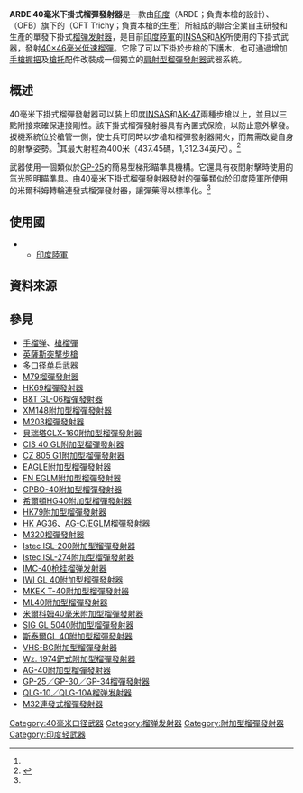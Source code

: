 {{noteTA
|G1=軍事
|G2=長度單位
|G3=Firearms
}}
{{Infobox Weapon
|name= 40毫米下掛式榴彈發射器<br />{{Lang|en|ARDE Under Barrel Grenade Launcher, 40mm}}
|image= 
|image_size= 300px
|caption= 
|origin= {{flagcountry|India}}
|type= [[榴弹发射器#附加型榴弹发射器|下掛式榴弹发射器]]
<!-- Type selection -->
|is_ranged= yes
|is_bladed= 
|is_explosive= 
|is_artillery= 
|is_vehicle= 
|is_missile= 
|is_UK= 
<!-- Service history -->
|service= 2010年—<ref name=bsword>{{cite web|archiveurl=https://web.archive.org/web/20100922175112/http://www.drdo.gov.in/drdo/pub/nl/2010/august2010.pdf|url=http://drdo.gov.in/drdo/pub/nl/2010/august2010.pdf|title=Bulk Production Clearance for  40mm UBGL|publisher=DRDO|accessdate=2013-11-15|archivedate=2010-09-22|date=August 2010|page=2|dead-url=yes}}</ref> 
|used_by= [[印度陸軍|印度陸軍]]
|wars= 
<!-- Production history -->
|designer= {{Link-en|武器裝備研究與發展局|Armament Research and Development Establishment}}（ARDE）<ref name="bsword"/>
|design_date= 2010年
|manufacturer= {{Link-en|軍械工廠委員會|Ordnance Factories Board}}（OFB）以下的{{Link-en|蒂魯吉拉伯利軍械廠|Ordnance Factory Tiruchirappalli}}（OFT Trichy）
|unit_cost= 
|production_date= 2010年—
|number= 
|variants= 
<!-- General specifications -->
|spec_label= 
|weight= 空槍：1.5[[千克|千克]]（3.31[[磅|磅]]）
|length= 450[[毫米|毫米]]（17.72[[英寸|英寸]]）
|part_length= 350毫米（13.78英吋）
|width= 
|height= 
|diameter= 
|crew= 
<!-- Ranged weapon specifications -->
|cartridge= [[40毫米榴彈|40×46毫米低速榴彈]]
|caliber= 40毫米（1.57英吋）
|barrels= 1根，[[膛線|線膛]]，[[鋁合金|鋁合金]]製，具有{{Link-en|塗料光澤|Paint sheen|啞光}}黑的耐腐蝕[[表面處理|表面處理]]，[[槍口|槍口]]裝有保護環，滑動及[[中折式|中折式]]裝填結構
|action= <div class="NavFrame collapsed" style="color: black; background-color: #FFFFFF; margin: 0 auto; padding: 0 10px; text-align: left;"><div class="NavHead" style="background-color: #FFFFFF; margin: 0 auto; padding: 0 10px; font-weight:normal;"></div><div class="NavContent" style="background-color: #FFFFFF; margin: 0 auto; padding: 0 10px;">
* [[泵動式|泵動式]]
* 後膛閉鎖
* [[轉拴式槍栓|轉拴式槍栓]]
* [[扳机#双动式|純雙動操作扳機]]
</div>
</div>
|mode= {{Link-en|單發|Single-shot}}
|rate= 5—7發／分鐘
|velocity= 75.89[[米每秒|米／秒]]（249[[英尺每秒|英尺／秒]]）
|range= 28—400[[米_(单位)|公尺]]（30.62—437.45[[码|码]]，91.86—1,312.34[[英尺|英尺]]）
|max_range= 400公尺（437.45码，1,312.34英尺）
|feed= 手動{{Link-en|後膛槍炮|Breechloader|後膛裝填}}
|sights= 由ARDE為發射器而研製的各種瞄準具：<ref name=ofb>{{cite web|title=Under Barrel Grenade Launcher 40 mm|url=http://ofbindia.nic.in/products/data/weapons/wmc/8.htm|publisher={{Link-en|軍械工廠委員會|Ordnance Factories Board}}（OFB）|accessdate=31 August 2012|deadurl=yes|archiveurl=https://web.archive.org/web/20141211041651/http://ofbindia.nic.in/products/data/weapons/wmc/8.htm|archivedate=2014年12月11日}}</ref><div class="NavFrame collapsed" style="color: black; background-color: #FFFFFF; margin: 0 auto; padding: 0 10px; text-align: left;"><div class="NavHead" style="background-color: #FFFFFF; margin: 0 auto; padding: 0 10px; font-weight:normal;"></div><div class="NavContent" style="background-color: #FFFFFF; margin: 0 auto; padding: 0 10px;">
* [[機械瞄具|機械瞄具]]：柱狀[[照準器|準星]]
* 機械瞄具：[[立式標尺|立式標尺]][[照門|照門]]，每一行增加50米（54.68碼）
* 間接射擊：照明式泡眼型瞄具
* 夜間射擊：[[氚|氚]]光照明式瞄具
</div>
</div>
<!-- 火炮規格 -->
|breech= 
|recoil= 
|carriage= 
|elevation= 
|traverse= 
<!-- 刃器規格 --> 
|blade_type= 
|hilt_type= 
|sheath_type= 
|head_type= 
|haft_type= 
<!-- 爆炸物內填炸藥規格 --> 
|filling= 
|filling_weight= 
|detonation= 
|yield= 
<!-- 車輛/飛彈 規格 -->
|armour= 
|primary_armament= 
|secondary_arament= 
|engine= 
|engine_power= 
|transmission= 
|payload_capacity= 
|fuel_capacity= 
|pw_ratio= 
|suspension= 
|clearance= 
|vehicle_range= 
|speed= 
|guidance= 
|steering= 
<!-- missiles only -->
|wingspan= 
|propellant= 
|ceiling= 
|altitude= 
|depth= 
|boost= 
|accuracy= 
|launch_platform= 
|transport= 
}}

'''ARDE 40毫米下掛式榴彈發射器'''是一款由[[印度|印度]]{{Link-en|武器裝備研究與發展局|Armament Research and Development Establishment}}（ARDE；負責本槍的設計）、{{Link-en|軍械工廠委員會|Ordnance Factories Board}}（OFB）旗下的{{Link-en|蒂魯吉拉伯利軍械廠|Ordnance Factory Tiruchirappalli}}（OFT Trichy；負責本槍的生產）所組成的聯合企業自主研發和生產的單發下掛式[[榴弹发射器|榴弹发射器]]，是目前[[印度陸軍|印度陸軍]]的[[英薩斯突擊步槍|INSAS]]和[[卡拉什尼科夫自動步槍|AK]]所使用的下掛式武器，發射[[40毫米榴彈|40×46毫米低速榴彈]]。它除了可以下掛於步槍的下護木，也可通過增加[[手槍握把|手槍握把]]及[[槍托|槍托]]配件改裝成一個獨立的[[榴弹发射器#肩射型榴弹发射器|肩射型榴彈發射器]]武器系統。

== 概述 ==
40毫米下掛式榴彈發射器可以裝上印度[[英薩斯突擊步槍|INSAS]]和[[卡拉什尼科夫自動步槍|AK-47]]兩種步槍以上，並且以三點附接來確保連接剛性。該下掛式榴彈發射器具有內置式保險，以防止意外擊發。扳機系統位於槍管一側，使士兵可同時以步槍和榴彈發射器開火，而無需改變自身的射擊姿勢。<ref name="ofb"/>其最大射程為400米（437.45碼，1,312.34英尺）。<ref>{{Cite web |url=http://www.asianmilitaryreview.com/infantry-support-weapons/ |title=Asian Military Review—INFANTRY SUPPORT WEAPONS |accessdate=2015-11-08 |archive-date=2015-10-06 |archive-url=https://web.archive.org/web/20151006104047/http://www.asianmilitaryreview.com/infantry-support-weapons/ |dead-url=yes }}</ref>

武器使用一個類似於[[GP-25附加型榴彈發射器|GP-25]]的簡易型梯形瞄準具機構。它還具有夜間射擊時使用的氚光照明瞄準具。由40毫米下掛式榴彈發射器發射的彈藥類似於印度陸軍所使用的米爾科姆轉輪連發式榴彈發射器，讓彈藥得以標準化。<ref name="ofb"/>

== 使用國 ==
* {{flagcountry|India}}
** [[印度陸軍|印度陸軍]]

== 資料來源 ==
<div class="references-small">
<references />
</div>

== 參見 ==
{{div col|cols=2}}
* [[手榴弹|手榴弹]]、[[步槍用榴彈|槍榴彈]]
* [[英薩斯突擊步槍|英薩斯突擊步槍]]
* [[多口径单兵武器|多口径单兵武器]]
* [[M79榴彈發射器|M79榴彈發射器]]
* [[HK69榴彈發射器|HK69榴彈發射器]]
* [[B&T_GL-06榴彈發射器|B&T GL-06榴彈發射器]]
* [[XM148附加型榴彈發射器|XM148附加型榴彈發射器]]
* [[M203榴彈發射器|M203榴彈發射器]]
* [[貝瑞塔GLX-160附加型榴彈發射器|貝瑞塔GLX-160附加型榴彈發射器]]
* [[CIS_40_GL附加型榴彈發射器|CIS 40 GL附加型榴彈發射器]]
* [[CZ_805_G1附加型榴彈發射器|CZ 805 G1附加型榴彈發射器]]
* [[EAGLE附加型榴彈發射器|EAGLE附加型榴彈發射器]]
* [[FN_EGLM附加型榴彈發射器|FN EGLM附加型榴彈發射器]]
* [[GPBO-40附加型榴彈發射器|GPBO-40附加型榴彈發射器]]
* [[希爾頓HG40附加型榴彈發射器|希爾頓HG40附加型榴彈發射器]]
* [[HK79附加型榴彈發射器|HK79附加型榴彈發射器]]
* [[HK_AG36附加型榴彈發射器|HK AG36]]、[[HK_AG-C/EGLM附加型榴彈發射器|AG-C/EGLM榴彈發射器]]
* [[M320榴彈發射器|M320榴彈發射器]]
* [[Istec_ISL-200附加型榴彈發射器|Istec ISL-200附加型榴彈發射器]]
* [[Istec_ISL-274附加型榴彈發射器|Istec ISL-274附加型榴彈發射器]]
* [[IMC-40枪挂榴弹发射器|IMC-40枪挂榴弹发射器]]
* [[IWI_GL_40附加型榴彈發射器|IWI GL 40附加型榴彈發射器]]
* [[MKEK_T-40附加型榴彈發射器|MKEK T-40附加型榴彈發射器]]
* [[ML40附加型榴彈發射器|ML40附加型榴彈發射器]]
* [[米爾科姆40毫米附加型榴彈發射器|米爾科姆40毫米附加型榴彈發射器]]
* [[SIG_GL_5040附加型榴彈發射器|SIG GL 5040附加型榴彈發射器]]
* [[斯泰爾GL_40附加型榴彈發射器|斯泰爾GL 40附加型榴彈發射器]]
* [[VHS-BG附加型榴彈發射器|VHS-BG附加型榴彈發射器]]
* [[Wz._1974鈀式附加型榴彈發射器|Wz. 1974鈀式附加型榴彈發射器]]
* [[AG-40附加型榴彈發射器|AG-40附加型榴彈發射器]]
* [[GP-25附加型榴彈發射器|GP-25／GP-30／GP-34榴彈發射器]]
* [[10式枪挂榴弹发射器|QLG-10／QLG-10A榴弹发射器]]
* [[米尔科姆转轮连发式榴弹发射器|M32連發式榴彈發射器]]
{{div col end}}

[[Category:40毫米口径武器|Category:40毫米口径武器]]
[[Category:榴弹发射器|Category:榴弹发射器]]
[[Category:附加型榴彈發射器|Category:附加型榴彈發射器]]
[[Category:印度轻武器|Category:印度轻武器]]